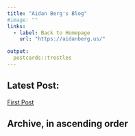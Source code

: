 ---
title: "Aidan Berg's Blog"
#image: ""
links:
  - label: Back to Homepage
    url: "https://aidanberg.us/"

output:
  postcards::trestles
---
 
## Latest Post:

[First Post](https://aidanberg.us/blog/first-post)

## Archive, in ascending order
